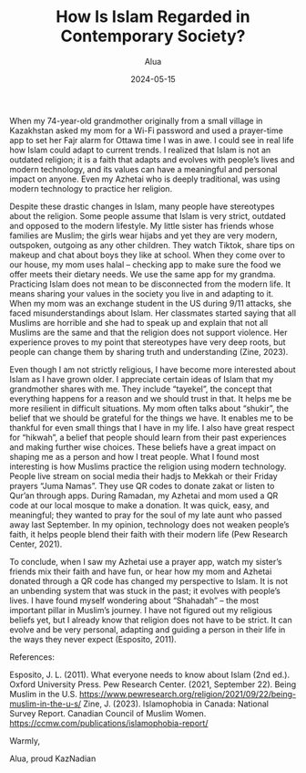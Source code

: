 ﻿---
title: "How Is Islam Regarded in Contemporary Society?"
excerpt: "As someone who is a second-generation immigrant originally coming from Kazakhstan, I always had an immense interest in different cultures and traditions. Growing up in a country where most of the population is Muslim and then coming to multicultural Canada provided me with a unique perspective of Islam religion."
author: "Alua"
date: 2024-05-15
readTime: "6 min read"
image: "/images/tusau.jpg"
---
When my 74-year-old grandmother originally from a small village in Kazakhstan asked my mom for a Wi-Fi password and used a prayer-time app to set her Fajr alarm for Ottawa time I was in awe. I could see in real life how Islam could adapt to current trends. I realized that Islam is not an outdated religion; it is a faith that adapts and evolves with people’s lives and modern technology, and its values can have a meaningful and personal impact on anyone. Even my Azhetai who is deeply traditional, was using modern technology to practice her religion.

Despite these drastic changes in Islam, many people have stereotypes about the religion. Some people assume that Islam is very strict, outdated and opposed to the modern lifestyle. My little sister has friends whose families are Muslim; the girls wear hijabs and yet they are very modern, outspoken, outgoing as any other children. They watch Tiktok, share tips on makeup and chat about boys they like at school. When they come over to our house, my mom uses halal – checking app to make sure the food we offer meets their dietary needs. We use the same app for my grandma. Practicing Islam does not mean to be disconnected from the modern life. It means sharing your values in the society you live in and adapting to it. When my mom was an exchange student in the US during 9/11 attacks, she faced misunderstandings about Islam. Her classmates started saying that all Muslims are horrible and she had to speak up and explain that not all Muslims are the same and that the religion does not support violence. Her experience proves to my point that stereotypes have very deep roots, but people can change them by sharing truth and understanding (Zine, 2023).

Even though I am not strictly religious, I have become more interested about Islam as I have grown older. I appreciate certain ideas of Islam that my grandmother shares with me. They include “tayekel”, the concept that everything happens for a reason and we should trust in that. It helps me be more resilient in difficult situations. My mom often talks about “shukir”, the belief that we should be grateful for the things we have. It enables me to be thankful for even small things that I have in my life. I also have great respect for “hikwah”, a belief that people should learn from their past experiences and making further wise choices. These beliefs have a great impact on shaping me as a person and how I treat people.
What I found most interesting is how Muslims practice the religion using modern technology. People live stream on social media their hadjs to Mekkah or their Friday prayers “Juma Namas”. They use QR codes to donate zakat or listen to Qur’an through apps. During Ramadan, my Azhetai and mom used a QR code at our local mosque to make a donation. It was quick, easy, and meaningful; they wanted to pray for the soul of my late aunt who passed away last September. In my opinion, technology does not weaken people’s faith, it helps people blend their faith with their modern life (Pew Research Center, 2021).

To conclude, when I saw my Azhetai use a prayer app, watch my sister’s friends mix their faith and have fun, or hear how my mom and Azhetai donated through a QR code has changed my perspective to Islam. It is not an unbending system that was stuck in the past; it evolves with people’s lives. I have found myself wondering about “Shahadah” – the most important pillar in Muslim’s journey. I have not figured out my religious beliefs yet, but I already know that religion does not have to be strict. It can evolve and be very personal, adapting and guiding a person in their life in the ways they never expect (Esposito, 2011).


References:
 
Esposito, J. L. (2011). What everyone needs to know about Islam (2nd ed.). Oxford University Press.
Pew Research Center. (2021, September 22). Being Muslim in the U.S. https://www.pewresearch.org/religion/2021/09/22/being-muslim-in-the-u-s/
Zine, J. (2023). Islamophobia in Canada: National Survey Report. Canadian Council of Muslim Women. https://ccmw.com/publications/islamophobia-report/

Warmly,

Alua, proud KazNadian
